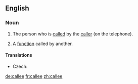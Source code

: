 ==English==

===Noun===
{{en-noun}}

# {{context|telephony}} The person who is [[called]] by the [[caller]] (on the telephone).
# {{context|computing}} A [[function]] called by another.

====Translations====
{{trans-top|the person who is called by the caller}}
* Czech: {{t-|cs|volaný}}
{{trans-mid}}
{{trans-bottom}}

[[de:callee]]
[[fr:callee]]
[[zh:callee]]